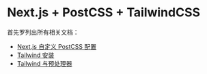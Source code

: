 # Next.js + PostCSS + TailwindCSS

首先罗列出所有相关文档：

- [Next.js 自定义 PostCSS 配置](https://nextjs.org/docs/advanced-features/customizing-postcss-config)
- [Tailwind 安装](https://tailwindcss.com/docs/installation/)
- [Tailwind 与预处理器](https://tailwindcss.com/docs/using-with-preprocessors)

